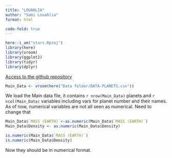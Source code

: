 ```yaml
---
title: "LOUAHLIA"
author: "Sami Louahlia"
format: html

code-fold: true
---
```


```r
here::i_am("stars.Rproj")
library(here)
library(vroom)
library(ggplot2)
library(tidyr)
library(dplyr)
```

[Access to the github repository](https://github.com/SamiLhl/stars)

```r
Main_Data <- vroom(here("Data folder/DATA-PLANETS.csv"))

```
We load the Main data file, it contains `r nrow(Main_Data)` planets and `r ncol(Main_Data)` variables including vars for planet number and their names. As of now, numerical variables are not all seen as numerical. Need to change that

```r
Main_Data$`MASS (EARTH)`<-as.numeric(Main_Data$`MASS (EARTH)`)
Main_Data$Density <- as.numeric(Main_Data$Density)

is.numeric(Main_Data$`MASS (EARTH)`)
is.numeric(Main_Data$Density)
```
Now they should be in numerical format. 



